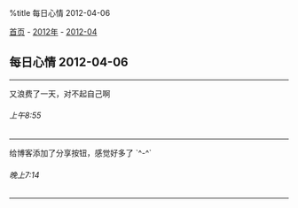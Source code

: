 %title 每日心情 2012-04-06

[[../../../index|首页]] - [[../index|2012年]] - [[index|2012-04]]
==每日心情 2012-04-06==
----
又浪费了一天，对不起自己啊
======上午8:55======
----
给博客添加了分享按钮，感觉好多了 `^-^`
======晚上7:14======
----
